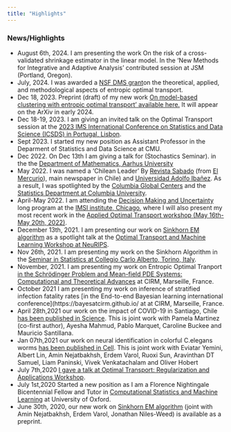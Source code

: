 ```yaml
---
title: "Highlights"
---
```


### News/Highlights
* August 6th, 2024. I am presenting the work  On the risk of a cross-validated shrinkage estimator in the linear model. In the 'New Methods for Integrative and Adaptive Analysis' contributed session at JSM (Portland, Oregon). 
* July, 2024. I was awarded a [NSF DMS grant](https://www.nsf.gov/awardsearch/showAward?AWD_ID=2412895)on the theoretical, applied, and methodological aspects of entropic optimal transport.
* Dec 18, 2023. Preprint (draft) of my new work [On model-based clustering with entropic optimal transport' available here.](https://gomena.github.io/docs/ClusteringEntropicOT.pdf) It will appear on the ArXiv in early 2024.
* Dec 18-19, 2023. I am giving an invited talk on the Optimal Transport session at the [2023 IMS International Conference on Statistics and Data Science (ICSDS) in Portugal, Lisbon](https://gomena.github.io/docs/ClusteringEntropicOT.pdf).
* Sept 2023. I started my new position as Assistant Professor in the Deparment of Statistics and Data Science at CMU.
* Dec 2022. On Dec 13th I am giving a talk for (Stochastics Seminar). in the the [Department of Mathematics, Aarhus University](https://math.au.dk/en/) 
* May 2022. I was named a 'Chilean Leader' By [Revista Sabado](https://twitter.com/revista_sabado) (from [El Mercurio](http://www.emol.com)), main newspaper in Chile) and [Universidad Adolfo Ibañez](https://www.uai.cl/en/). As a result, I was spotlighted by the [Columbia Global Centers](https://globalcenters.columbia.edu/news/alumni-spotlight-gonzalo-mena) and the [Statistics Department at Columbia University](https://stat.columbia.edu/2022/06/01/congratulations-to-gonzalo-mena-on-being-recently-acknowledged-as-one-of-chiles-young-leaders-for-his-work-in-artificial-intelligence-in-the-solving-of-complex-phenomenon/).
* April-May 2022. I am attending the [Decision Making and Uncertainty](https://www.imsi.institute/activities/decision-making-and-uncertainty/) long program  at the [IMSI institute, Chicago](https://www.imsi.institute/), where I will also present my most recent work in the [Applied Optimal Transport workshop (May 16th-May 20th, 2022)](https://www.imsi.institute/activities/applied-optimal-transport/).
* December 13th, 2021. I am presenting our work on [Sinkhorn EM algorithm](https://arxiv.org/abs/2006.16548) as a spotlight talk at the [Optimal Transport and Machine Learning Workshop at NeuRIPS](https://otml2021.github.io/).
* Nov 26th, 2021. I am presenting my work on the Sinkhorn Algorithm in the [Seminar in Statistics at Collegio Carlo Alberto, Torino, Italy](https://www.carloalberto.org/events/category/seminars/seminars-in-statistics/?tribe-bar-date=2021-09-01).
* November, 2021. I am presenting my work on Entropic Optimal Tranport [in the Schrödinger Problem and Mean-field PDE Systems: Computational and Theoretical Advances](https://conferences.cirm-math.fr/2413.html)  at CIRM, Marseille, France.
* October 2021 I am presenting my work on inference of stratified infection fatality rates [in the End-to-end Bayesian learning international conference](https://bayesatcirm.github.io/ at at CIRM,  Marseille, France.
* April 28th,2021 our work on the impact of COVID-19 in Santiago, Chile [has been published in Science](https://science.sciencemag.org/content/early/2021/04/26/science.abg5298). This is joint work with Pamela Martinez (co-first author), Ayesha Mahmud, Pablo Marquet, Caroline Buckee and Mauricio Santillana.
* Jan 07th,2021 our work on neural identification in colorful C.elegans worms [has been published in Cell](https://www.cell.com/cell/fulltext/S0092-8674(20)31682-2). This is joint work with Eviatar Yemini, Albert Lin, Amin Nejatbakhsh, Erdem Varol, Ruoxi Sun, Aravinthan DT Samuel, Liam Paninski, Vivek Venkatachalam and Oliver Hobert
* July 7th,2020 [I gave a talk at Optimal Transport: Regularization and Applications Workshop](https://otra2020.com). 
* July 1st,2020 Started a new position as I am a Florence Nightingale Bicentennial Fellow and Tutor in [Computational Statistics and Machine Learning](http://csml.stats.ox.ac.uk/) at University of Oxford. 
* June 30th, 2020, our new work on [Sinkhorn EM algorithm](https://arxiv.org/abs/2006.16548) (joint with Amin Nejatbakhsh, Erdem Varol, Jonathan Niles-Weed) is available as a preprint. 



